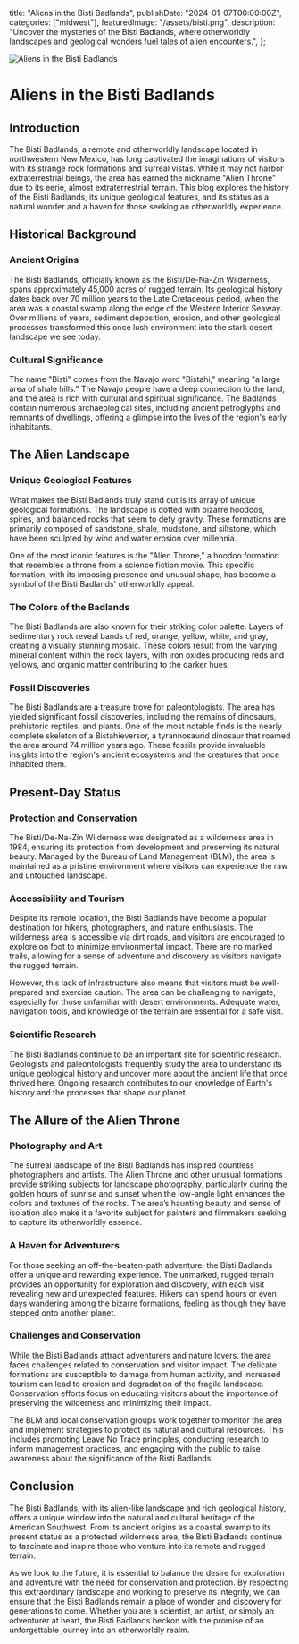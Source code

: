   title: "Aliens in the Bisti Badlands",
  publishDate: "2024-01-07T00:00:00Z",
  categories: ["midwest"],
  featuredImage: "/assets/bisti.png",
  description:
    "Uncover the mysteries of the Bisti Badlands, where otherworldly landscapes and geological wonders fuel tales of alien encounters.",
};

![Aliens in the Bisti Badlands](/assets/bisti.png)

# Aliens in the Bisti Badlands

## Introduction

The Bisti Badlands, a remote and otherworldly landscape located in northwestern New Mexico, has long captivated the imaginations of visitors with its strange rock formations and surreal vistas. While it may not harbor extraterrestrial beings, the area has earned the nickname "Alien Throne" due to its eerie, almost extraterrestrial terrain. This blog explores the history of the Bisti Badlands, its unique geological features, and its status as a natural wonder and a haven for those seeking an otherworldly experience.

## Historical Background

### Ancient Origins

The Bisti Badlands, officially known as the Bisti/De-Na-Zin Wilderness, spans approximately 45,000 acres of rugged terrain. Its geological history dates back over 70 million years to the Late Cretaceous period, when the area was a coastal swamp along the edge of the Western Interior Seaway. Over millions of years, sediment deposition, erosion, and other geological processes transformed this once lush environment into the stark desert landscape we see today.

### Cultural Significance

The name "Bisti" comes from the Navajo word "Bistahi," meaning "a large area of shale hills." The Navajo people have a deep connection to the land, and the area is rich with cultural and spiritual significance. The Badlands contain numerous archaeological sites, including ancient petroglyphs and remnants of dwellings, offering a glimpse into the lives of the region's early inhabitants.

## The Alien Landscape

### Unique Geological Features

What makes the Bisti Badlands truly stand out is its array of unique geological formations. The landscape is dotted with bizarre hoodoos, spires, and balanced rocks that seem to defy gravity. These formations are primarily composed of sandstone, shale, mudstone, and siltstone, which have been sculpted by wind and water erosion over millennia.

One of the most iconic features is the "Alien Throne," a hoodoo formation that resembles a throne from a science fiction movie. This specific formation, with its imposing presence and unusual shape, has become a symbol of the Bisti Badlands' otherworldly appeal.

### The Colors of the Badlands

The Bisti Badlands are also known for their striking color palette. Layers of sedimentary rock reveal bands of red, orange, yellow, white, and gray, creating a visually stunning mosaic. These colors result from the varying mineral content within the rock layers, with iron oxides producing reds and yellows, and organic matter contributing to the darker hues.

### Fossil Discoveries

The Bisti Badlands are a treasure trove for paleontologists. The area has yielded significant fossil discoveries, including the remains of dinosaurs, prehistoric reptiles, and plants. One of the most notable finds is the nearly complete skeleton of a Bistahieversor, a tyrannosaurid dinosaur that roamed the area around 74 million years ago. These fossils provide invaluable insights into the region's ancient ecosystems and the creatures that once inhabited them.

## Present-Day Status

### Protection and Conservation

The Bisti/De-Na-Zin Wilderness was designated as a wilderness area in 1984, ensuring its protection from development and preserving its natural beauty. Managed by the Bureau of Land Management (BLM), the area is maintained as a pristine environment where visitors can experience the raw and untouched landscape.

### Accessibility and Tourism

Despite its remote location, the Bisti Badlands have become a popular destination for hikers, photographers, and nature enthusiasts. The wilderness area is accessible via dirt roads, and visitors are encouraged to explore on foot to minimize environmental impact. There are no marked trails, allowing for a sense of adventure and discovery as visitors navigate the rugged terrain.

However, this lack of infrastructure also means that visitors must be well-prepared and exercise caution. The area can be challenging to navigate, especially for those unfamiliar with desert environments. Adequate water, navigation tools, and knowledge of the terrain are essential for a safe visit.

### Scientific Research

The Bisti Badlands continue to be an important site for scientific research. Geologists and paleontologists frequently study the area to understand its unique geological history and uncover more about the ancient life that once thrived here. Ongoing research contributes to our knowledge of Earth's history and the processes that shape our planet.

## The Allure of the Alien Throne

### Photography and Art

The surreal landscape of the Bisti Badlands has inspired countless photographers and artists. The Alien Throne and other unusual formations provide striking subjects for landscape photography, particularly during the golden hours of sunrise and sunset when the low-angle light enhances the colors and textures of the rocks. The area’s haunting beauty and sense of isolation also make it a favorite subject for painters and filmmakers seeking to capture its otherworldly essence.

### A Haven for Adventurers

For those seeking an off-the-beaten-path adventure, the Bisti Badlands offer a unique and rewarding experience. The unmarked, rugged terrain provides an opportunity for exploration and discovery, with each visit revealing new and unexpected features. Hikers can spend hours or even days wandering among the bizarre formations, feeling as though they have stepped onto another planet.

### Challenges and Conservation

While the Bisti Badlands attract adventurers and nature lovers, the area faces challenges related to conservation and visitor impact. The delicate formations are susceptible to damage from human activity, and increased tourism can lead to erosion and degradation of the fragile landscape. Conservation efforts focus on educating visitors about the importance of preserving the wilderness and minimizing their impact.

The BLM and local conservation groups work together to monitor the area and implement strategies to protect its natural and cultural resources. This includes promoting Leave No Trace principles, conducting research to inform management practices, and engaging with the public to raise awareness about the significance of the Bisti Badlands.

## Conclusion

The Bisti Badlands, with its alien-like landscape and rich geological history, offers a unique window into the natural and cultural heritage of the American Southwest. From its ancient origins as a coastal swamp to its present status as a protected wilderness area, the Bisti Badlands continue to fascinate and inspire those who venture into its remote and rugged terrain.

As we look to the future, it is essential to balance the desire for exploration and adventure with the need for conservation and protection. By respecting this extraordinary landscape and working to preserve its integrity, we can ensure that the Bisti Badlands remain a place of wonder and discovery for generations to come. Whether you are a scientist, an artist, or simply an adventurer at heart, the Bisti Badlands beckon with the promise of an unforgettable journey into an otherworldly realm.
